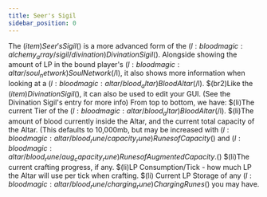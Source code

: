 ```yaml
---
title: Seer's Sigil
sidebar_position: 0
---
```



The $(item)Seer's Sigil$() is a more advanced form of the $(l:bloodmagic:alchemy_array/sigil/divination)Divination Sigil$().  Alongside showing the amount of LP in the bound player's $(l:bloodmagic:altar/soul_network)Soul Network$(/l), it also shows more information when looking at a $(l:bloodmagic:altar/blood_altar)Blood Altar$(/l). $(br2)Like the $(item)Divination Sigil$(), it can also be used to edit your GUI. (See the Divination Sigil's entry for more info)
From top to bottom, we have: $(li)The current Tier of the $(l:bloodmagic:altar/blood_altar)Blood Altar$(/l). $(li)The amount of blood currently inside the Altar, and the current total capacity of the Altar. (This defaults to 10,000mb, but may be increased with $(l:bloodmagic:altar/blood_rune/capacity_rune)Runes of Capacity$() and $(l:bloodmagic:altar/blood_rune/aug_capacity_rune)Runes of Augmented Capacity.$() $(li)The current crafting progress, if any. $(li)LP Consumption/Tick - how much LP the Altar will use per tick when crafting. $(li) Current LP Storage of any $(l:bloodmagic:altar/blood_rune/charging_rune)Charging Runes$() you may have.
